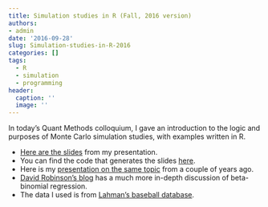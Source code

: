 ```yaml
---
title: Simulation studies in R (Fall, 2016 version)
authors:
- admin
date: '2016-09-28'
slug: Simulation-studies-in-R-2016
categories: []
tags:
  - R
  - simulation
  - programming
header:
  caption: ''
  image: ''
---
```


In today's Quant Methods colloquium, I gave an introduction to the logic and purposes of Monte Carlo simulation studies, with examples written in R. 

* [Here are the slides](/files/Simulations-in-R-2016.html) from my presentation. 
* You can find the code that generates the slides [here](https://gist.github.com/jepusto/bf6cdb6e393f54470ba4d016199c6eb8). 
* Here is my [presentation on the same topic](/Designing-simulation-studies-using-R) from a couple of years ago.
* [David Robinson's blog](http://varianceexplained.org/r/beta_binomial_baseball/) has a much more in-depth discussion of beta-binomial regression.
* The data I used is from [Lahman's baseball database](http://www.seanlahman.com/baseball-database.html).
